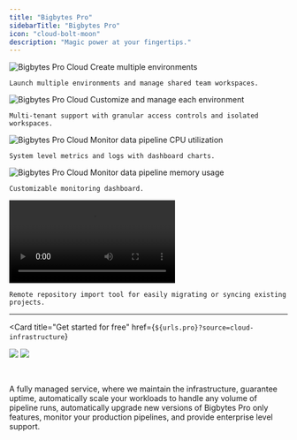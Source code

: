 ```yaml
---
title: "Bigbytes Pro"
sidebarTitle: "Bigbytes Pro"
icon: "cloud-bolt-moon"
description: "Magic power at your fingertips."
---
```



<ProBanner source="cloud-infrastructure" />

<Steps>
  <Step title="Create multiple environments">
    <Frame>
      <img
        alt="Bigbytes Pro Cloud Create multiple environments"
        src="https://github.com/getbigbytes/assets/blob/main/pro/cloud/cloud--cluster_new.jpg?raw=true"
      />
    </Frame>

    Launch multiple environments and manage shared team workspaces.
  </Step>

  <Step title="Customize and manage each environment">
    <Frame>
      <img
        alt="Bigbytes Pro Cloud Customize and manage each environment"
        src="https://github.com/getbigbytes/assets/blob/main/pro/cloud/cloud--cluster_detail.jpg?raw=true"
      />
    </Frame>

    Multi-tenant support with granular access controls and isolated workspaces.
  </Step>

  <Step title="Monitor data pipeline CPU utilization">
    <Frame>
      <img
        alt="Bigbytes Pro Cloud Monitor data pipeline CPU utilization"
        src="https://github.com/getbigbytes/assets/blob/main/pro/cloud/cloud--cluster_usage_cpu.jpg?raw=true"
      />
    </Frame>

    System level metrics and logs with dashboard charts.
  </Step>

  <Step title="Monitor data pipeline memory usage">
    <Frame>
      <img
        alt="Bigbytes Pro Cloud Monitor data pipeline memory usage"
        src="https://github.com/getbigbytes/assets/blob/main/pro/cloud/cloud--cluster_usage_memory.jpg?raw=true"
      />
    </Frame>

    Customizable monitoring dashboard.
  </Step>

  <Step title="Migrate existing projects instantly into Bigbytes Pro">
    <Frame>
      <video
        controls
        autoplay
        loop
        src="https://github.com/user-attachments/assets/5aa989cc-ba85-43bd-aadd-f7deb1145428"
      >
      </video>
    </Frame>

    Remote repository import tool for easily migrating or syncing existing projects.
  </Step>
</Steps>

---

<Card
  title="Get started for free"
  href={`${urls.pro}?source=cloud-infrastructure`}
>
  <img
    src="https://github.com/getbigbytes/assets/blob/main/pro/banner-light.png?raw=true"
    className="hidden dark:block"
    noZoom
  />
  <img
    src="https://github.com/getbigbytes/assets/blob/main/pro/banner-dark.png?raw=true"
    className="block dark:hidden"
    noZoom
  />

  <br />

  A fully managed service, where we maintain the infrastructure, guarantee uptime,
  automatically scale your workloads to handle any volume of pipeline runs,
  automatically upgrade new versions of Bigbytes Pro only features,
  monitor your production pipelines, and provide enterprise level support.
</Card>
